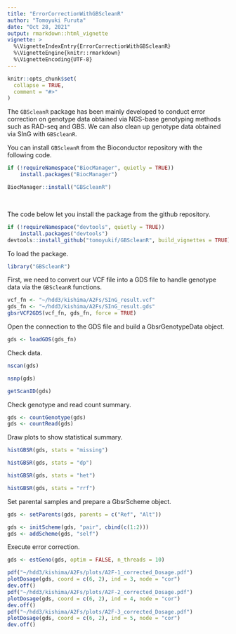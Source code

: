 ```yaml
---
title: "ErrorCorrectionWithGBScleanR"
author: "Tomoyuki Furuta"
date: "Oct 28, 2021"
output: rmarkdown::html_vignette
vignette: >
  %\VignetteIndexEntry{ErrorCorrectionWithGBScleanR}
  %\VignetteEngine{knitr::rmarkdown}
  %\VignetteEncoding{UTF-8}
---
```


```r
knitr::opts_chunk$set(
  collapse = TRUE,
  comment = "#>"
)
```

\section{Introduction}
The `GBScleanR` package has been mainly developed to conduct error correction on genotype data obtained via NGS-base genotyping methods such as RAD-seq and GBS. We can also clean up genotype data obtained via SInG with `GBScleanR`.


You can install `GBScleanR` from the Bioconductor repository with the following code.
```r
if (!requireNamespace("BiocManager", quietly = TRUE))
    install.packages("BiocManager")

BiocManager::install("GBScleanR")
```
\  

The code below let you install the package from the github repository.
```r
if (!requireNamespace("devtools", quietly = TRUE))
    install.packages("devtools")
devtools::install_github("tomoyukif/GBScleanR", build_vignettes = TRUE)
```


To load the package.
```r
library("GBScleanR")
```



First, we need to convert our VCF file into a GDS file to handle genotype data via the `GBScleanR` functions.
```r
vcf_fn <- "~/hdd3/kishima/A2Fs/SInG_result.vcf"
gds_fn <- "~/hdd3/kishima/A2Fs/SInG_result.gds"
gbsrVCF2GDS(vcf_fn, gds_fn, force = TRUE)
```



Open the connection to the GDS file and build a GbsrGenotypeData object.
```r
gds <- loadGDS(gds_fn)
```


Check data.
```r
nscan(gds)
```
```r
nsnp(gds)
```
```r
getScanID(gds)
```



Check genotype and read count summary.
```r
gds <- countGenotype(gds)
gds <- countRead(gds)
```



Draw plots to show statistical summary.
```r
histGBSR(gds, stats = "missing")
```
```r
histGBSR(gds, stats = "dp")
```
```r
histGBSR(gds, stats = "het")
```
```r
histGBSR(gds, stats = "rrf")
```



Set parental samples and prepare a GbsrScheme object.
```r
gds <- setParents(gds, parents = c("Ref", "Alt"))
```
```r
gds <- initScheme(gds, "pair", cbind(c(1:2)))
gds <- addScheme(gds, "self")
```



Execute error correction.
```r
gds <- estGeno(gds, optim = FALSE, n_threads = 10)
```


```r
pdf("~/hdd3/kishima/A2Fs/plots/A2F-1_corrected_Dosage.pdf")
plotDosage(gds, coord = c(6, 2), ind = 3, node = "cor")
dev.off()
pdf("~/hdd3/kishima/A2Fs/plots/A2F-2_corrected_Dosage.pdf")
plotDosage(gds, coord = c(6, 2), ind = 4, node = "cor")
dev.off()
pdf("~/hdd3/kishima/A2Fs/plots/A2F-3_corrected_Dosage.pdf")
plotDosage(gds, coord = c(6, 2), ind = 5, node = "cor")
dev.off()
```

